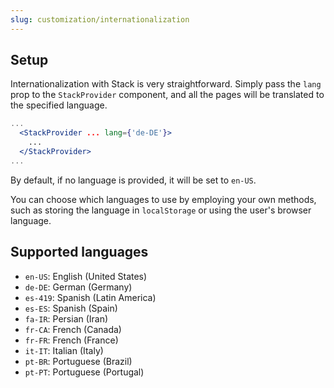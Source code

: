 ```yaml
---
slug: customization/internationalization
---
```


## Setup

Internationalization with Stack is very straightforward. Simply pass the `lang` prop to the `StackProvider` component, and all the pages will be translated to the specified language.

```jsx title="layout.tsx"
...
  <StackProvider ... lang={'de-DE'}>
    ...
  </StackProvider>
...
```

By default, if no language is provided, it will be set to `en-US`.

You can choose which languages to use by employing your own methods, such as storing the language in `localStorage` or using the user's browser language. 

## Supported languages

- `en-US`: English (United States)
- `de-DE`: German (Germany)
- `es-419`: Spanish (Latin America)
- `es-ES`: Spanish (Spain)
- `fa-IR`: Persian (Iran)
- `fr-CA`: French (Canada)
- `fr-FR`: French (France)
- `it-IT`: Italian (Italy)
- `pt-BR`: Portuguese (Brazil)
- `pt-PT`: Portuguese (Portugal)

